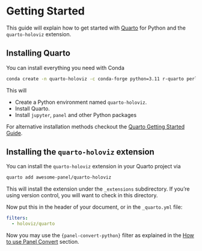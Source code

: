# Getting Started

This guide will explain how to get started with [Quarto](https://quarto.org/) for Python and the `quarto-holoviz` extension.

## Installing Quarto

You can install everything you need with Conda

```bash
conda create -n quarto-holoviz -c conda-forge python=3.11 r-quarto perl jupyter panel hvplot matplotlib
```

This will

- Create a Python environment named `quarto-holoviz`.
- Install Quarto.
- Install `jupyter`, `panel` and other Python packages

For alternative installation methods checkout the [Quarto Getting Started Guide](https://quarto.org/docs/get-started/).

## Installing the `quarto-holoviz` extension

You can install the `quarto-holoviz` extension in your Quarto project via

```bash
quarto add awesome-panel/quarto-holoviz
```

This will install the extension under the `_extensions` subdirectory. If you're using version control, you will want to check in this directory.

Now put this in the header of your document, or in the `_quarto.yml` file:

```yaml
filters:
  - holoviz/quarto
```

Now you may use the `{panel-convert-python}` filter as explained in the [How to use Panel Convert](example-panel-convert-python.qmd) section.
